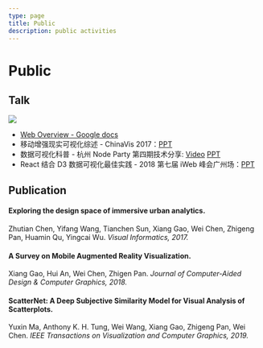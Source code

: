 ```yaml
---
type: page
title: Public
description: public activities
---
```


# Public

## Talk

![](https://geekpluxblog.oss-cn-hongkong.aliyuncs.com/presentation.png)

- [Web Overview - Google docs](https://docs.google.com/presentation/d/1pVunREFCr2xzLvjYueK1nvGSQRO4_BXDMhqLSy0x8zM/edit?usp=sharing)
- 移动增强现实可视化综述 - ChinaVis 2017：[PPT](https://geekppt.oss-cn-hongkong.aliyuncs.com/%E7%A7%BB%E5%8A%A8%E5%A2%9E%E5%BC%BA%E7%8E%B0%E5%AE%9E%E5%8F%AF%E8%A7%86%E5%8C%96%E7%BB%BC%E8%BF%B0.pdf)
- 数据可视化科普 - 杭州 Node Party 第四期技术分享: [Video](https://www.bilibili.com/video/av13568635/) [PPT](http://geekppt.oss-cn-hongkong.aliyuncs.com/%E6%95%B0%E6%8D%AE%E5%8F%AF%E8%A7%86%E5%8C%96%E7%A7%91%E6%99%AE.pdf)
- React 结合 D3 数据可视化最佳实践 - 2018 第七届 iWeb 峰会广州场：[PPT](http://geekppt.oss-cn-hongkong.aliyuncs.com/React%E7%BB%93%E5%90%88D3%E6%95%B0%E6%8D%AE%E5%8F%AF%E8%A7%86%E5%8C%96%E6%9C%80%E4%BD%B3%E5%AE%9E%E8%B7%B5.pdf)

## Publication

#### Exploring the design space of immersive urban analytics.
Zhutian Chen, Yifang Wang, Tianchen Sun, Xiang Gao, Wei Chen, Zhigeng Pan, Huamin Qu, Yingcai Wu.
*Visual Informatics, 2017.*

#### A Survey on Mobile Augmented Reality Visualization.
Xiang Gao, Hui An, Wei Chen, Zhigen Pan.
*Journal of Computer-Aided Design & Computer Graphics, 2018.*

#### ScatterNet: A Deep Subjective Similarity Model for Visual Analysis of Scatterplots.
Yuxin Ma, Anthony K. H. Tung, Wei Wang, Xiang Gao, Zhigeng Pan, Wei Chen.
*IEEE Transactions on Visualization and Computer Graphics, 2019.*